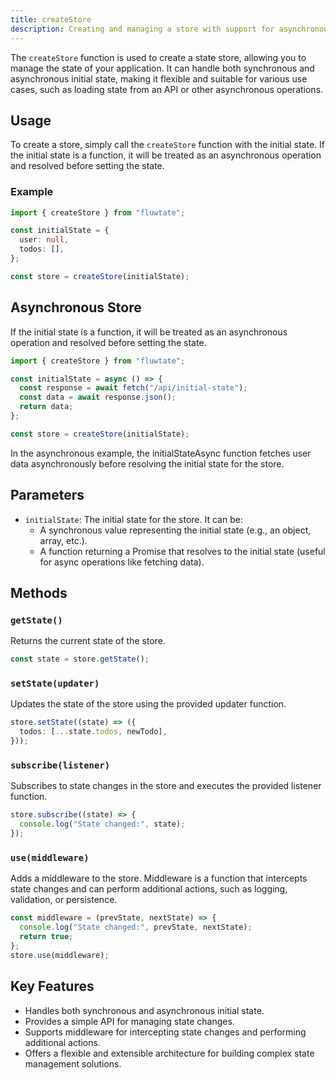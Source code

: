 ```yaml
---
title: createStore
description: Creating and managing a store with support for asynchronous initial state.
---
```


The `createStore` function is used to create a state store, allowing you to manage the state of your application. It can handle both synchronous and asynchronous initial state, making it flexible and suitable for various use cases, such as loading state from an API or other asynchronous operations.

## Usage

To create a store, simply call the `createStore` function with the initial state. If the initial state is a function, it will be treated as an asynchronous operation and resolved before setting the state.

### Example

```ts
import { createStore } from "fluwtate";

const initialState = {
  user: null,
  todos: [],
};

const store = createStore(initialState);
```

## Asynchronous Store

If the initial state is a function, it will be treated as an asynchronous operation and resolved before setting the state.

```ts
import { createStore } from "fluwtate";

const initialState = async () => {
  const response = await fetch("/api/initial-state");
  const data = await response.json();
  return data;
};

const store = createStore(initialState);
```

In the asynchronous example, the initialStateAsync function fetches user data asynchronously before resolving the initial state for the store.

## Parameters
- `initialState`: The initial state for the store. It can be:
    - A synchronous value representing the initial state (e.g., an object, array, etc.).
    - A function returning a Promise that resolves to the initial state (useful for async operations like fetching data).

## Methods

### `getState()`
Returns the current state of the store.

```ts
const state = store.getState();
```

### `setState(updater)`
Updates the state of the store using the provided updater function.

```ts
store.setState((state) => ({
  todos: [...state.todos, newTodo],
}));
```

### `subscribe(listener)`
Subscribes to state changes in the store and executes the provided listener function.

```ts
store.subscribe((state) => {
  console.log("State changed:", state);
});
```

### `use(middleware)`
Adds a middleware to the store. Middleware is a function that intercepts state changes and can perform additional actions, such as logging, validation, or persistence.

```ts
const middleware = (prevState, nextState) => {
  console.log("State changed:", prevState, nextState);
  return true;
};
store.use(middleware);
```

## Key Features
- Handles both synchronous and asynchronous initial state.
- Provides a simple API for managing state changes.
- Supports middleware for intercepting state changes and performing additional actions.
- Offers a flexible and extensible architecture for building complex state management solutions.
